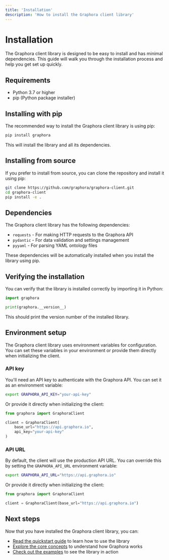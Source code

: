 ```yaml
---
title: 'Installation'
description: 'How to install the Graphora client library'
---
```


# Installation

The Graphora client library is designed to be easy to install and has minimal dependencies. This guide will walk you through the installation process and help you get set up quickly.

## Requirements

- Python 3.7 or higher
- pip (Python package installer)

## Installing with pip

The recommended way to install the Graphora client library is using pip:

```bash
pip install graphora
```

This will install the library and all its dependencies.

## Installing from source

If you prefer to install from source, you can clone the repository and install it using pip:

```bash
git clone https://github.com/graphora/graphora-client.git
cd graphora-client
pip install -e .
```

## Dependencies

The Graphora client library has the following dependencies:

- `requests` - For making HTTP requests to the Graphora API
- `pydantic` - For data validation and settings management
- `pyyaml` - For parsing YAML ontology files

These dependencies will be automatically installed when you install the library using pip.

## Verifying the installation

You can verify that the library is installed correctly by importing it in Python:

```python
import graphora

print(graphora.__version__)
```

This should print the version number of the installed library.

## Environment setup

The Graphora client library uses environment variables for configuration. You can set these variables in your environment or provide them directly when initializing the client.

### API key

You'll need an API key to authenticate with the Graphora API. You can set it as an environment variable:

```bash
export GRAPHORA_API_KEY="your-api-key"
```

Or provide it directly when initializing the client:

```python
from graphora import GraphoraClient

client = GraphoraClient(
    base_url="https://api.graphora.io",
    api_key="your-api-key"
)
```

### API URL

By default, the client will use the production API URL. You can override this by setting the `GRAPHORA_API_URL` environment variable:

```bash
export GRAPHORA_API_URL="https://api.graphora.io"
```

Or provide it directly when initializing the client:

```python
from graphora import GraphoraClient

client = GraphoraClient(base_url="https://api.graphora.io")
```

## Next steps

Now that you have installed the Graphora client library, you can:

- [Read the quickstart guide](/client/quickstart) to learn how to use the library
- [Explore the core concepts](/client/concepts/ontology) to understand how Graphora works
- [Check out the examples](/client/examples/ontology) to see the library in action
